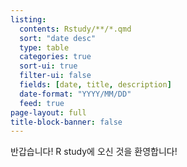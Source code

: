 ```yaml
---
listing:
  contents: Rstudy/**/*.qmd
  sort: "date desc"
  type: table
  categories: true
  sort-ui: true
  filter-ui: false
  fields: [date, title, description]
  date-format: "YYYY/MM/DD"
  feed: true
page-layout: full
title-block-banner: false
---
```


반갑습니다! R study에 오신 것을 환영합니다!
